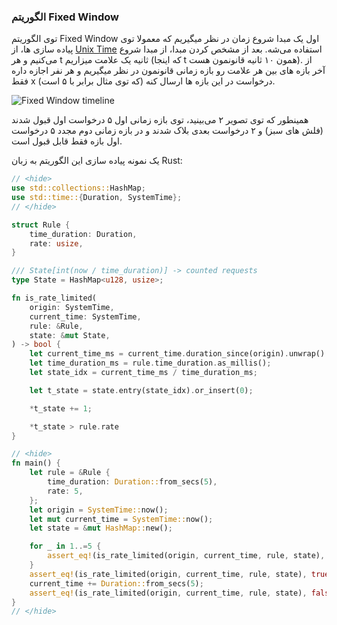 ### الگوریتم Fixed Window

توی الگوریتم
Fixed Window
اول یک مبدا شروع زمان در نظر میگیریم که معمولا توی پیاده سازی ها، از
[Unix Time](https://en.wikipedia.org/wiki/Unix_time)
استفاده می‌شه. بعد از مشخص کردن مبدا، از مبدا شروع می‌کنیم و هر
t ثانیه
یک علامت میزاریم
(که اینجا t همون ۱۰ ثانیه قانونمون هست).
از آخر بازه های بین هر علامت رو بازه زمانی قانونمون در نظر میگیریم و هر نفر اجازه داره فقط
x
(که توی مثال برابر با ۵ است) درخواست در این بازه ها ارسال کنه.

![Fixed Window timeline](ratelimit_fixed_window.png)

همینطور که توی تصویر ۲ می‌بینید، توی بازه زمانی اول ۵ درخواست اول قبول شدند (فلش های سبز) و ۲ درخواست بعدی بلاک شدند و در بازه زمانی دوم مجدد ۵ درخواست اول بازه فقط قابل قبول است.

یک نمونه پیاده سازی این الگوریتم به زبان Rust:

```rust
// <hide>
use std::collections::HashMap;
use std::time::{Duration, SystemTime};
// </hide>

struct Rule {
    time_duration: Duration,
    rate: usize,
}

/// State[int(now / time_duration)] -> counted requests
type State = HashMap<u128, usize>;

fn is_rate_limited(
    origin: SystemTime,
    current_time: SystemTime,
    rule: &Rule,
    state: &mut State,
) -> bool {
    let current_time_ms = current_time.duration_since(origin).unwrap().as_millis();
    let time_duration_ms = rule.time_duration.as_millis();
    let state_idx = current_time_ms / time_duration_ms;

    let t_state = state.entry(state_idx).or_insert(0);

    *t_state += 1;

    *t_state > rule.rate
}

// <hide>
fn main() {
    let rule = &Rule {
        time_duration: Duration::from_secs(5),
        rate: 5,
    };
    let origin = SystemTime::now();
    let mut current_time = SystemTime::now();
    let state = &mut HashMap::new();

    for _ in 1..=5 {
        assert_eq!(is_rate_limited(origin, current_time, rule, state), false);
    }
    assert_eq!(is_rate_limited(origin, current_time, rule, state), true);
    current_time += Duration::from_secs(5);
    assert_eq!(is_rate_limited(origin, current_time, rule, state), false);
}
// </hide>
```
